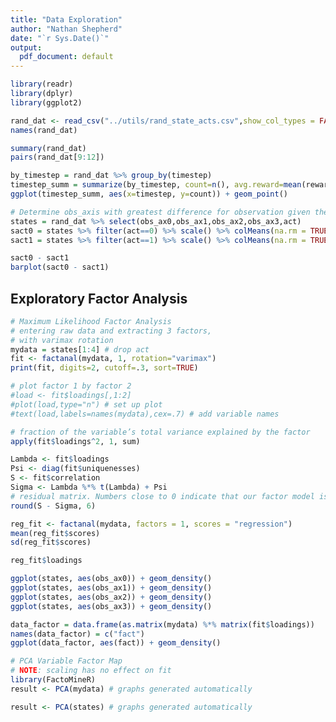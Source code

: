 ```yaml
---
title: "Data Exploration"
author: "Nathan Shepherd"
date: "`r Sys.Date()`"
output:
  pdf_document: default
---
```


```r
library(readr)
library(dplyr)
library(ggplot2)
```

```r
rand_dat <- read_csv("../utils/rand_state_acts.csv",show_col_types = FALSE)
names(rand_dat)
```

```r
summary(rand_dat)
pairs(rand_dat[9:12])
```

```r
by_timestep = rand_dat %>% group_by(timestep)
timestep_summ = summarize(by_timestep, count=n(), avg.reward=mean(reward))
ggplot(timestep_summ, aes(x=timestep, y=count)) + geom_point()
```



```r
# Determine obs_axis with greatest difference for observation given the action
states = rand_dat %>% select(obs_ax0,obs_ax1,obs_ax2,obs_ax3,act)
sact0 = states %>% filter(act==0) %>% scale() %>% colMeans(na.rm = TRUE)
sact1 = states %>% filter(act==1) %>% scale() %>% colMeans(na.rm = TRUE)

sact0 - sact1
barplot(sact0 - sact1)
```

## Exploratory Factor Analysis

```r
# Maximum Likelihood Factor Analysis
# entering raw data and extracting 3 factors,
# with varimax rotation
mydata = states[1:4] # drop act
fit <- factanal(mydata, 1, rotation="varimax")
print(fit, digits=2, cutoff=.3, sort=TRUE)

# plot factor 1 by factor 2
#load <- fit$loadings[,1:2]
#plot(load,type="n") # set up plot
#text(load,labels=names(mydata),cex=.7) # add variable names
```
```r
# fraction of the variable’s total variance explained by the factor
apply(fit$loadings^2, 1, sum)
```
```r
Lambda <- fit$loadings
Psi <- diag(fit$uniquenesses)
S <- fit$correlation
Sigma <- Lambda %*% t(Lambda) + Psi
# residual matrix. Numbers close to 0 indicate that our factor model is a good representation of the underlying concept.
round(S - Sigma, 6)
```
```r
reg_fit <- factanal(mydata, factors = 1, scores = "regression")
mean(reg_fit$scores)
sd(reg_fit$scores)
```
```r
reg_fit$loadings
```
```r
ggplot(states, aes(obs_ax0)) + geom_density()
ggplot(states, aes(obs_ax1)) + geom_density()
ggplot(states, aes(obs_ax2)) + geom_density()
ggplot(states, aes(obs_ax3)) + geom_density()
```
```r
data_factor = data.frame(as.matrix(mydata) %*% matrix(fit$loadings))
names(data_factor) = c("fact")
ggplot(data_factor, aes(fact)) + geom_density()
```

```r
# PCA Variable Factor Map
# NOTE: scaling has no effect on fit
library(FactoMineR)
result <- PCA(mydata) # graphs generated automatically
```

```r
result <- PCA(states) # graphs generated automatically
```


